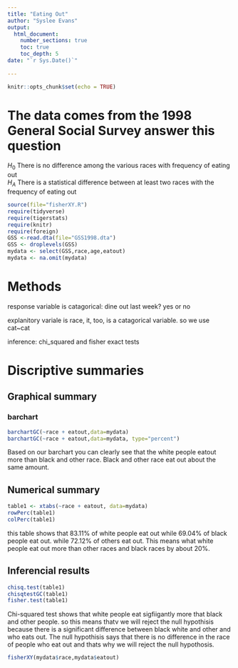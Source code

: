 ```yaml
---
title: "Eating Out"
author: "Syslee Evans"
output: 
  html_document:
    number_sections: true
    toc: true
    toc_depth: 5
date: "`r Sys.Date()`"    
    
---
```


```r
knitr::opts_chunk$set(echo = TRUE)
```

# The data comes from the 1998 General Social Survey answer this question

$H_0$ There is no difference among the various races with frequency of eating out  
$H_A$ There is a statistical difference between at least two races with the frequency of eating out  


```r
source(file="fisherXY.R")
require(tidyverse)
require(tigerstats)
require(knitr)
require(foreign)
GSS <-read.dta(file="GSS1998.dta")
GSS <- droplevels(GSS)
mydata <- select(GSS,race,age,eatout)
mydata <- na.omit(mydata)
```

# Methods

response variable is catagorical: dine out last week? yes or no 

explanitory variale is race, it, too, is a catagorical variable.
so we use cat~cat

inference: chi_squared and fisher exact tests 

# Discriptive summaries 

## Graphical summary

### barchart

```r
barchartGC(~race + eatout,data=mydata)
barchartGC(~race + eatout,data=mydata, type="percent")

```

Based on our barchart you can clearly see that the white people eatout more than black and other race. Black and other race eat out about the same amount.

## Numerical summary 

```r
table1 <- xtabs(~race + eatout, data=mydata)
rowPerc(table1)
colPerc(table1)
```

this table shows that  83.11% of white people eat out while 69.04% of black people eat out. while 72.12% of others eat out. This means what white people eat out more than other races and black races by about 20%.

## Inferencial results 

```r
chisq.test(table1)
chisqtestGC(table1)
fisher.test(table1)
```

Chi-squared test shows that white people eat sigfiigantly more that black and other people. so this means thatv we will reject the null hypothisis because there is a significant difference between black white and other and who eats out. The null hypothisis says that there is no difference in the race of people who eat out and thats why we will reject the null hypothosis. 

```r
fisherXY(mydata$race,mydata$eatout)
```